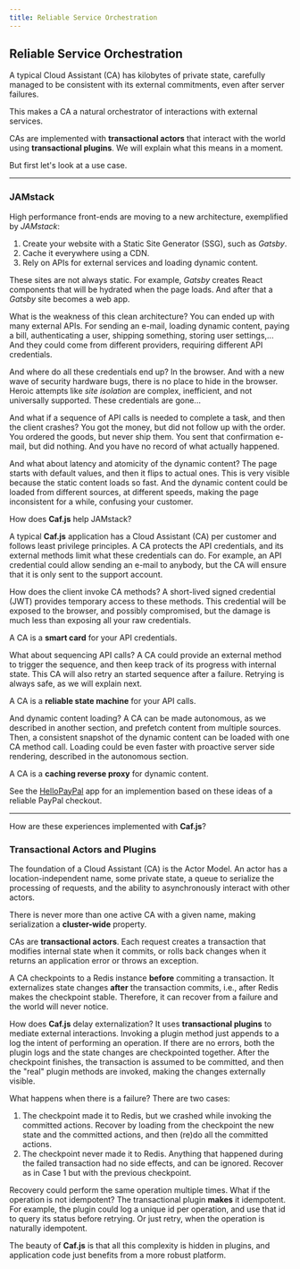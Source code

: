 ```yaml
---
title: Reliable Service Orchestration
---
```

## Reliable Service Orchestration

A typical Cloud Assistant (CA) has kilobytes of private state, carefully managed to be consistent with its external commitments, even after server failures.

This makes a CA a natural orchestrator of interactions with external services.

CAs are implemented with **transactional actors** that interact with the world using **transactional plugins**. We will explain what this means in a moment.

But first let's look at a use case.

<hr/>

### JAMstack

High performance front-ends are moving to a new architecture, exemplified by *JAMstack*:
1. Create your website with a Static Site Generator (SSG), such as *Gatsby*.
2. Cache it everywhere using a CDN.
3. Rely on APIs for external services and loading dynamic content.

These sites are not always static. For example, *Gatsby* creates React components that will be hydrated when the page loads. And after that a *Gatsby* site becomes a web app.

What is the weakness of this clean architecture? You can ended up with many external APIs. For sending an e-mail, loading dynamic content, paying a bill, authenticating a user, shipping something, storing user settings,... And they could come from different providers, requiring different API credentials.

And where do all these credentials end up? In the browser. And with a new wave of security hardware bugs, there is no place to hide in the browser. Heroic attempts like *site isolation* are complex, inefficient, and not universally supported. These credentials are gone...

And what if a sequence of API calls is needed to complete a task, and then the client crashes? You got the money, but did not follow up with the order. You ordered the goods, but never ship them. You sent that confirmation e-mail, but did nothing. And you have no record of what actually happened.

And what about latency and atomicity of the dynamic content? The page starts with default values, and then it flips to actual ones. This is very visible because the static content loads so fast. And the dynamic content could be loaded from different sources, at different speeds, making the page inconsistent for a while, confusing your customer.

How does **Caf.js** help JAMstack?

A typical **Caf.js** application has a Cloud Assistant (CA) per customer and follows least privilege principles. A CA protects the API credentials, and its external methods limit what these credentials can do. For example, an API credential could allow sending an e-mail to anybody, but the CA will ensure that it is only sent to the support account.

How does the client invoke CA methods? A short-lived signed credential (JWT) provides temporary access to these methods. This credential will be exposed to the browser, and possibly compromised, but the damage is much less than exposing all your raw credentials.

A CA is a **smart card** for your API credentials.

What about sequencing API calls? A CA could provide an external method to trigger the sequence, and then keep track of its progress with internal state. This CA will also retry an started sequence after a failure. Retrying is always safe, as we will explain next.

A CA is a **reliable state machine** for your API calls.

And dynamic content loading? A CA can be made autonomous, as we described in another section, and prefetch content from multiple sources. Then, a consistent snapshot of the dynamic content can be loaded with one CA method call. Loading could be even faster with proactive server side rendering, described in the autonomous section.

A CA is a **caching reverse proxy** for dynamic content.

See the [HelloPayPal](https://github.com/cafjs/caf_hellopaypal.git) app for an implemention based on these ideas of a reliable PayPal checkout.

<hr/>

How are these experiences implemented with **Caf.js**?

### Transactional Actors and Plugins

The foundation of a Cloud Assistant (CA) is the Actor Model. An actor has a location-independent name, some private state, a queue to serialize the processing of requests, and the ability to asynchronously interact with other actors.

There is never more than one active CA with a given name, making serialization a **cluster-wide** property.

CAs are **transactional actors**. Each request creates a transaction that modifies internal state when it commits, or rolls back changes when it returns an application error or throws an exception.

A CA checkpoints to a Redis instance **before** commiting a transaction. It externalizes state changes **after** the transaction commits, i.e., after Redis makes the checkpoint stable. Therefore, it can recover from a failure and the world will never notice.

How does **Caf.js** delay externalization? It uses **transactional plugins** to mediate external interactions. Invoking a plugin method just appends to a log the intent of performing an operation. If there are no errors, both the plugin logs and the state changes are checkpointed together. After the checkpoint finishes, the transaction is assumed to be committed, and then the "real" plugin methods are invoked, making the changes externally visible.

What happens when there is a failure? There are two cases:

1. The checkpoint made it to Redis, but we crashed while invoking the committed actions. Recover by loading from the checkpoint the new state and the committed actions, and then (re)do all the committed actions.
2. The checkpoint never made it to Redis. Anything that happened during the failed transaction had no side effects, and can be ignored. Recover as in Case 1 but with the previous checkpoint.

Recovery could perform the same operation multiple times. What if the operation is not idempotent? The transactional plugin **makes** it idempotent. For example, the plugin could log a unique id per operation, and use that id to query its status before retrying. Or just retry, when the operation is naturally idempotent.

The beauty of **Caf.js** is that all this complexity is hidden in plugins, and application code just benefits from a more robust platform.
